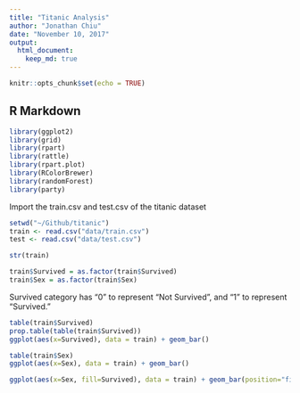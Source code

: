 ```yaml
---
title: "Titanic Analysis"
author: "Jonathan Chiu"
date: "November 10, 2017"
output:
  html_document:
    keep_md: true
---
```


```r
knitr::opts_chunk$set(echo = TRUE)
```

## R Markdown

```r
library(ggplot2)
library(grid)
library(rpart)
library(rattle)
library(rpart.plot)
library(RColorBrewer)
library(randomForest)
library(party)
```

Import the train.csv and test.csv of the titanic dataset

```r
setwd("~/Github/titanic")
train <- read.csv("data/train.csv")
test <- read.csv("data/test.csv")
```



```r
str(train)
```



```r
train$Survived = as.factor(train$Survived)
train$Sex = as.factor(train$Sex)
```


Survived category has "0" to represent "Not Survived", and "1" to represent "Survived."

```r
table(train$Survived)
prop.table(table(train$Survived))
ggplot(aes(x=Survived), data = train) + geom_bar()
```



```r
table(train$Sex)
ggplot(aes(x=Sex), data = train) + geom_bar()
```


```r
ggplot(aes(x=Sex, fill=Survived), data = train) + geom_bar(position="fill")
```

